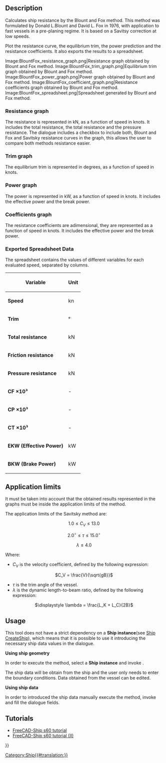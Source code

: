 <languages/>
<translate>

<!--T:5-->
{{Docnav
|[[Amadeo prediction|Resistance Amadeo Prediction]]
|[[Holtrop prediction|Resistance Holtrop Prediction]]
|[[Ship_Workbench|Ship]]
|IconL=Resistance_Amadeo.svg
|IconR=Resistance_Holtrop.svg
|IconC=Workbench_Ship.svg
}}

<!--T:1-->
{{GuiCommand
|Name=Blount and Fox prediction
|MenuLocation=Resistance → Resistance Blount and Fox prediction
|Workbenches=[[Ship_Workbench|Ship]]
|Shortcut=
|SeeAlso=
}}

== Description == <!--T:9-->

<!--T:10-->
Calculates ship resistance by the Blount and Fox method. This method was formulated by Donald L.Blount and David L. Fox in 1976, with application to fast vessels in a pre-planing regime. It is based on a Savitsy correction at low speeds.

<!--T:11-->
Plot the resistance curve, the equilibrium trim, the power prediction and the resistance coefficients. It also exports the results to a spreadsheet.

<gallery widths="400px,225px,285px,335px,225px">
Image:BlountFox_resistance_graph.png|Resistance graph obtained by Blount and Fox method.
Image:BlountFox_trim_graph.png|Equilibrium trim graph obtained by Blount and Fox method.
Image:BlountFox_power_graph.png|Power graph obtained by Blount and Fox method.
Image:BlountFox_coefficient_graph.png|Resistance coefficients graph obtained by Blount and Fox method.
Image:BlountFox_spreadsheet.png|Spreadsheet generated by Blount and Fox method.
</gallery>

=== Resistance graph ===  
The resistance is represented in kN, as a function of speed in knots. It includes the total resistance, the total resistance and the pressure resistance. The dialogue includes a checkbox to include both, Blount and Fox and Savitsky resistance curves in the graph, this allows the user to compare both methods resistance easier.

=== Trim graph ===  
The equilibrium trim is represented in degrees, as a function of speed in knots.

=== Power graph ===  
The power is represented in kW, as a function of speed in knots. It includes the effective power and the break power.

=== Coefficients graph ===  
The resistance coefficients are adimensional, they are represented as a function of speed in knots. It includes the effective power and the break power.

=== Exported Spreadsheet Data ===  

The spreadsheet contains the values of different variables for each evaluated speed, separated by columns.  
<center>
{| class="wikitable"
! Variable !! Unit  
|-
| '''Speed''' || kn  
|-
| '''Trim''' || °  
|-
| '''Total resistance''' || kN  
|-
| '''Friction resistance''' || kN  
|-
| '''Pressure resistance''' || kN  
|-
| '''CF ×10³''' || -
|-
| '''CP ×10³''' || -  
|-
| '''CT ×10³''' || -  
|-
| '''EKW (Effective Power)''' || kW  
|-
| '''BKW (Brake Power)''' || kW  
|}
</center>
== Application limits == <!--T:12-->
It must be taken into account that the obtained results represented in the graphs must be inside the application limits of the method. 

The application limits of the Savitsky method are:  
<center>
<math> 1.0 \leq C_V \leq 13.0 </math>  

<math> 2.0^\circ \leq \tau \leq 15.0^\circ </math>  

<math> \lambda \leq 4.0 </math>  
</center>
Where:  

* <math>C_V</math> is the velocity coefficient, defined by the following expression:  
<center>
<math> C_V = \frac{V}{\sqrt{gB}} </math>  
</center>
* <math>\tau</math> is the trim angle of the vessel.  
* <math>\lambda</math> is the dynamic length-to-beam ratio, defined by the following expression:  
<center>
<math>\displaystyle \lambda = \frac{L_K + L_C}{2B}</math>
</center>

== Usage == <!--T:13-->
This tool does not have a strict dependency on a '''Ship instance'''(see [[Ship_CreateShip|Ship CreateShip]]), which means that it is possible to use it introducing the necessary ship data values in the dialogue.

'''Using ship geometry'''

<!--T:14-->
In order to execute the method, select a '''Ship instance''' and invoke {{MenuCommand|Resistance → [[Image:Resistance_BlountFox.svg|16px]] Resistance Blount and Fox prediction}}. 

The ship data will be obtain from the ship and the user only needs to enter the boundary conditions.
Data obtained from the vessel can be edited.


<!--T:15-->
'''Using ship data'''

<!--T:16-->
In order to introduced the ship data manually execute the method, invoke {{MenuCommand|Resistance → [[Image:Resistance_BlountFox.svg|16px]] Resistance Blount and Fox prediction}} and fill the dialogue fields.



==Tutorials== <!--T:3-->

<!--T:4-->
* [[FreeCAD-Ship_s60_tutorial|FreeCAD-Ship s60 tutorial ]]
* [[FreeCAD-Ship_s60_tutorial_(II)|FreeCAD-Ship s60 tutorial (II)]]


<!--T:6-->
{{Docnav
|[[Amadeo prediction|Resistance Amadeo Prediction]]
|[[Holtrop prediction|Resistance Holtrop Prediction]]
|[[Ship_Workbench|Ship]]
|IconL=Resistance_Amadeo.svg
|IconR=Resistance_Holtrop.svg
|IconC=Workbench_Ship.svg
}}

</translate>
{{Userdocnavi{{#translation:}}}}
[[Category:Ship{{#translation:}}]]